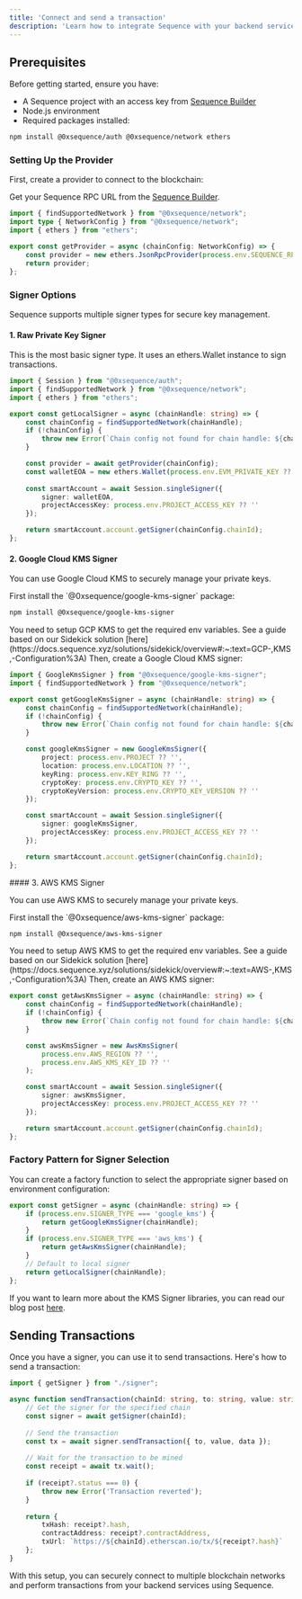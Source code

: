 ```yaml
---
title: 'Connect and send a transaction'
description: 'Learn how to integrate Sequence with your backend services'
---
```


## Prerequisites

Before getting started, ensure you have:

- A Sequence project with an access key from [Sequence Builder](https://sequence.build)
- Node.js environment
- Required packages installed:

```bash
npm install @0xsequence/auth @0xsequence/network ethers
```

### Setting Up the Provider

First, create a provider to connect to the blockchain:

Get your Sequence RPC URL from the [Sequence Builder](https://sequence.build).

```typescript
import { findSupportedNetwork } from "@0xsequence/network";
import type { NetworkConfig } from "@0xsequence/network";
import { ethers } from "ethers";

export const getProvider = async (chainConfig: NetworkConfig) => {
    const provider = new ethers.JsonRpcProvider(process.env.SEQUENCE_RPC_URL, chainConfig.chainId);
    return provider;
};
```

### Signer Options

Sequence supports multiple signer types for secure key management.

#### 1. Raw Private Key Signer

This is the most basic signer type. It uses an ethers.Wallet instance to sign transactions.

```typescript
import { Session } from "@0xsequence/auth";
import { findSupportedNetwork } from "@0xsequence/network";
import { ethers } from "ethers";

export const getLocalSigner = async (chainHandle: string) => {
    const chainConfig = findSupportedNetwork(chainHandle);
    if (!chainConfig) {
        throw new Error(`Chain config not found for chain handle: ${chainHandle}`);
    }

    const provider = await getProvider(chainConfig);
    const walletEOA = new ethers.Wallet(process.env.EVM_PRIVATE_KEY ?? '', provider);
    
    const smartAccount = await Session.singleSigner({
        signer: walletEOA,
        projectAccessKey: process.env.PROJECT_ACCESS_KEY ?? ''
    });

    return smartAccount.account.getSigner(chainConfig.chainId);
};
```

#### 2. Google Cloud KMS Signer

You can use Google Cloud KMS to securely manage your private keys.

<Steps>
<Step>
First install the `@0xsequence/google-kms-signer` package:

```bash
npm install @0xsequence/google-kms-signer
```
</Step>

<Step>
You need to setup GCP KMS to get the required env variables.
See a guide based on our Sidekick solution [here](https://docs.sequence.xyz/solutions/sidekick/overview#:~:text=GCP-,KMS,-Configuration%3A)
</Step>

<Step>
Then, create a Google Cloud KMS signer:

```typescript
import { GoogleKmsSigner } from "@0xsequence/google-kms-signer";
import { findSupportedNetwork } from "@0xsequence/network";

export const getGoogleKmsSigner = async (chainHandle: string) => {
    const chainConfig = findSupportedNetwork(chainHandle);
    if (!chainConfig) {
        throw new Error(`Chain config not found for chain handle: ${chainHandle}`);
    }

    const googleKmsSigner = new GoogleKmsSigner({
        project: process.env.PROJECT ?? '',
        location: process.env.LOCATION ?? '',
        keyRing: process.env.KEY_RING ?? '',
        cryptoKey: process.env.CRYPTO_KEY ?? '',
        cryptoKeyVersion: process.env.CRYPTO_KEY_VERSION ?? ''
    });

    const smartAccount = await Session.singleSigner({
        signer: googleKmsSigner,
        projectAccessKey: process.env.PROJECT_ACCESS_KEY ?? ''
    });

    return smartAccount.account.getSigner(chainConfig.chainId);
};
```
</Step>
</Steps>
#### 3. AWS KMS Signer

You can use AWS KMS to securely manage your private keys.

<Steps>
<Step>
First install the `@0xsequence/aws-kms-signer` package:

```bash
npm install @0xsequence/aws-kms-signer
```
</Step>

<Step>
You need to setup AWS KMS to get the required env variables.
See a guide based on our Sidekick solution [here](https://docs.sequence.xyz/solutions/sidekick/overview#:~:text=AWS-,KMS,-Configuration%3A)
</Step>

<Step>
Then, create an AWS KMS signer:

```typescript
export const getAwsKmsSigner = async (chainHandle: string) => {
    const chainConfig = findSupportedNetwork(chainHandle);
    if (!chainConfig) {
        throw new Error(`Chain config not found for chain handle: ${chainHandle}`);
    }

    const awsKmsSigner = new AwsKmsSigner(
        process.env.AWS_REGION ?? '',
        process.env.AWS_KMS_KEY_ID ?? ''
    );

    const smartAccount = await Session.singleSigner({
        signer: awsKmsSigner,
        projectAccessKey: process.env.PROJECT_ACCESS_KEY ?? ''
    });

    return smartAccount.account.getSigner(chainConfig.chainId);
};
```
</Step>
</Steps>

### Factory Pattern for Signer Selection

You can create a factory function to select the appropriate signer based on environment configuration:

```typescript
export const getSigner = async (chainHandle: string) => {
    if (process.env.SIGNER_TYPE === 'google_kms') { 
        return getGoogleKmsSigner(chainHandle);
    } 
    if (process.env.SIGNER_TYPE === 'aws_kms') {
        return getAwsKmsSigner(chainHandle);
    }
    // Default to local signer
    return getLocalSigner(chainHandle);
};
```

If you want to learn more about the KMS Signer libraries, you can read our blog post [here](https://labs.sequence.xyz/secure-backend-wallets-cloud-kms/).

## Sending Transactions

Once you have a signer, you can use it to send transactions. Here's how to send a transaction:

```typescript
import { getSigner } from "./signer";

async function sendTransaction(chainId: string, to: string, value: string, data: string) {
    // Get the signer for the specified chain
    const signer = await getSigner(chainId);
    
    // Send the transaction
    const tx = await signer.sendTransaction({ to, value, data });
    
    // Wait for the transaction to be mined
    const receipt = await tx.wait();
    
    if (receipt?.status === 0) {
        throw new Error('Transaction reverted');
    }
    
    return {
        txHash: receipt?.hash,
        contractAddress: receipt?.contractAddress,
        txUrl: `https://${chainId}.etherscan.io/tx/${receipt?.hash}`
    };
}
```

With this setup, you can securely connect to multiple blockchain networks and perform transactions from your backend services using Sequence.
